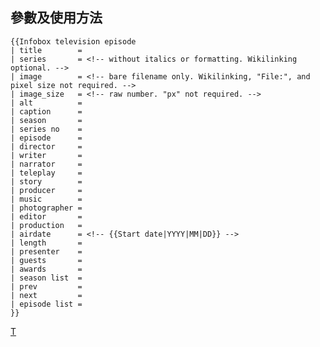 <includeonly><!-- 在這裡加入模板的保護標識 --></includeonly><noinclude>{{Documentation subpage}}</noinclude>
<!-- 在本行下編輯模板說明 -->

{{缺乏中文说明}}
== 參數及使用方法 ==
{{Infobox television episode
| title        = {{{title}}}
| series       = {{{series}}}
| image        = {{{image}}}
| image_size   = {{{image_size|}}}
| alt          = {{{alt}}}
| caption      = {{{caption}}}
| season       = {{{season}}}
| series no    = {{{series no}}}
| episode      = {{{episode}}}
| director     = {{{director}}}
| writer       = {{{writer}}}
| narrator     = {{{narrator}}}
| teleplay     = {{{teleplay}}}
| story        = {{{story}}}
| producer     = {{{producer}}}
| music        = {{{music}}}
| photographer = {{{photographer}}}
| editor       = {{{editor}}}
| production   = {{{production}}}
| airdate      = {{{airdate}}}
| length       = {{{length}}}
| presenter    = {{{presenter}}}
| guests       = {{{guests}}}
| awards       = {{{awards}}}
| season list  = {{{season list}}}
| prev         = {{{prev}}}
| next         = {{{next}}}
| episode list = {{{episode list}}}
}}
<section begin=infobox /><pre style="width:auto; overflow:auto">
{{Infobox television episode
| title        = 
| series       = <!-- without italics or formatting. Wikilinking optional. -->
| image        = <!-- bare filename only. Wikilinking, "File:", and pixel size not required. -->
| image_size   = <!-- raw number. "px" not required. -->
| alt          = 
| caption      = 
| season       = 
| series no    = 
| episode      = 
| director     = 
| writer       = 
| narrator     = 
| teleplay     = 
| story        = 
| producer     = 
| music        = 
| photographer = 
| editor       = 
| production   = 
| airdate      = <!-- {{Start date|YYYY|MM|DD}} -->
| length       = 
| presenter    = 
| guests       = 
| awards       = 
| season list  = 
| prev         = 
| next         = 
| episode list = 
}}
</pre><section end=infobox />
{{clear}}
{{Film and Television related infobox templates}}
<includeonly>
<!-- 本行下加入模板的分類 -->
[[Category:電視信息框模板|T]]
</includeonly>